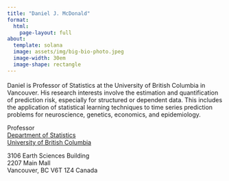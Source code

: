 ```yaml
---
title: "Daniel J. McDonald"
format: 
  html: 
    page-layout: full
about:
  template: solana
  image: assets/img/big-bio-photo.jpeg
  image-width: 30em
  image-shape: rectangle
---
```


<div style="color: #39507d; font-size: 1.25em">
<a href="https://github.com/dajmcdon">
<i class="bi bi-github"></i></a> 
<a href="https://scholar.google.com/citations?user=qRmkt6wAAAAJ&hl=en">
<i class="ai ai-google-scholar"></i></a> 
<a href="https://www.linkedin.com/in/dajmcdon/"> 
<i class="bi bi-linkedin"></i></a> 
<a href="https://orcid.org/0000-0002-0443-4282"> 
<i class="ai ai-orcid"></i></a> 
<a href="mailto:daniel@stat.ubc.ca"> 
<i class="bi bi-envelope"></i></a> 
</div>

Daniel is Professor of Statistics at the University of British Columbia in 
Vancouver. His research interests involve the estimation and quantification of
prediction risk, especially for structured or dependent data. This includes the
application of statistical learning techniques to time series prediction 
problems for neuroscience, genetics, economics, and epidemiology.

Professor<br> 
[Department of Statistics](http://www.stat.ubc.ca)<br> 
[University of British Columbia](http://www.ubc.ca/)<br>

3106 Earth Sciences Building<br>
2207 Main Mall<br>
Vancouver, BC V6T 1Z4 Canada
